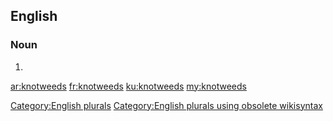 ==English==

===Noun===
{{head|en}}

# {{plural of|knotweed}}

[[Category:English plurals]][[Category:English plurals using obsolete wikisyntax]]

[[ar:knotweeds]]
[[fr:knotweeds]]
[[ku:knotweeds]]
[[my:knotweeds]]